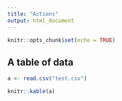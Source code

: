 ```yaml
---
title: "Actions"
output: html_document
---
```


```r
knitr::opts_chunk$set(echo = TRUE)
```

## A table of data

```r
a <- read.csv("test.csv")
```

```r
knitr::kable(a)
```